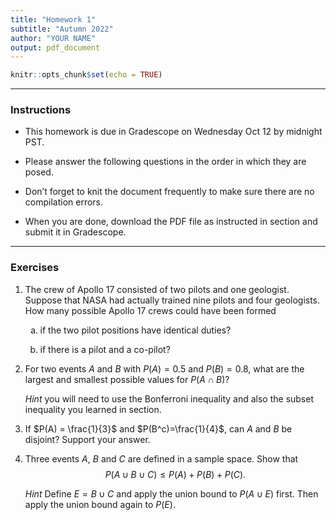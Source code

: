 ```yaml
---
title: "Homework 1"
subtitle: "Autumn 2022"
author: "YOUR NAME"
output: pdf_document
---
```


```r
knitr::opts_chunk$set(echo = TRUE)
```

* * * 

### Instructions

- This homework is due in Gradescope on Wednesday Oct 12 by midnight PST.

- Please answer the following questions in the order in which they are posed. 

- Don't forget to knit the document frequently to make sure there are no compilation errors. 

- When you are done, download the PDF file as instructed in section and submit it in Gradescope. 

* * *


### Exercises 

1. The	crew	of	Apollo	17	consisted	of	two	pilots	and	one	geologist.	Suppose	that	 NASA	had	actually	trained	nine	pilots	and	four	geologists.	How	many	possible	Apollo 17 crews	could	have	been	formed	

    a. 	if	the	two	pilot	positions	have	identical	duties?	
    
    b. if	there	is	a	pilot	and	a	co-pilot?	

2.  For two events $A$ and $B$ with $P(A)=0.5$ and $P(B)=0.8$, what are the largest and smallest possible values for $P(A \cap B)$? 

    *Hint* you will need to use the Bonferroni inequality and also the subset inequality you learned in section.


3.  If $P(A) = \frac{1}{3}$ and $P(B^c)=\frac{1}{4}$, can $A$ and $B$ be disjoint? Support your answer.

4.  Three events $A$, $B$ and $C$ are defined in a sample space. Show that 
$$P(A \cup B \cup C) \leq P(A) + P(B) + P(C).$$ 
   
    *Hint* Define $E = B \cup C$ and apply the union bound to $P(A \cup E)$ first. Then apply the union bound again to $P(E)$. 
    
 